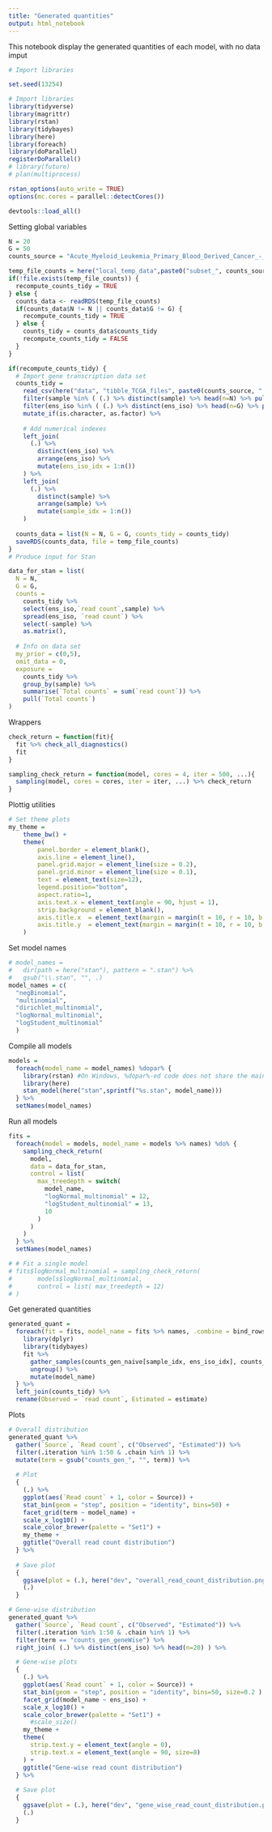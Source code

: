 ```yaml
---
title: "Generated quantities"
output: html_notebook
---
```


This notebook display the generated quantities of each model, with no data imput

```r
# Import libraries

set.seed(13254)

# Import libraries
library(tidyverse)
library(magrittr)
library(rstan)
library(tidybayes)
library(here)
library(foreach)
library(doParallel)
registerDoParallel()
# library(future)
# plan(multiprocess)

rstan_options(auto_write = TRUE)
options(mc.cores = parallel::detectCores())

devtools::load_all()
```

Setting global variables

```r

N = 20 
G = 50 
counts_source = "Acute_Myeloid_Leukemia_Primary_Blood_Derived_Cancer_-_Peripheral_Blood"

temp_file_counts = here("local_temp_data",paste0("subset_", counts_source,".rds")) 
if(!file.exists(temp_file_counts)) {
  recompute_counts_tidy = TRUE
} else {
  counts_data <- readRDS(temp_file_counts)
  if(counts_data$N != N || counts_data$G != G) {
    recompute_counts_tidy = TRUE
  } else {
    counts_tidy = counts_data$counts_tidy
    recompute_counts_tidy = FALSE
  }
}

if(recompute_counts_tidy) {
  # Import gene transcription data set
  counts_tidy =
    read_csv(here("data", "tibble_TCGA_files", paste0(counts_source, ".csv"))) %>%
    filter(sample %in% ( (.) %>% distinct(sample) %>% head(n=N) %>% pull(sample)) ) %>%
    filter(ens_iso %in% ( (.) %>% distinct(ens_iso) %>% head(n=G) %>% pull(ens_iso)) ) %>%
    mutate_if(is.character, as.factor) %>%
  
    # Add numerical indexes
    left_join(
      (.) %>% 
        distinct(ens_iso) %>% 
        arrange(ens_iso) %>% 
        mutate(ens_iso_idx = 1:n())
    ) %>%
    left_join(
      (.) %>% 
        distinct(sample) %>% 
        arrange(sample) %>% 
        mutate(sample_idx = 1:n())
    )
  
  counts_data = list(N = N, G = G, counts_tidy = counts_tidy)
  saveRDS(counts_data, file = temp_file_counts)
}
# Produce input for Stan

```

```r
data_for_stan = list(
  N = N, 
  G = G,
  counts =
    counts_tidy %>%
    select(ens_iso,`read count`,sample) %>%
    spread(ens_iso, `read count`) %>%
    select(-sample) %>%
    as.matrix(),
  
  # Info on data set
  my_prior = c(0,5),
  omit_data = 0,
  exposure = 
    counts_tidy %>% 
    group_by(sample) %>% 
    summarise(`Total counts` = sum(`read count`)) %>% 
    pull(`Total counts`)
)
```

Wrappers

```r

check_return = function(fit){
  fit %>% check_all_diagnostics()
  fit
}

sampling_check_return = function(model, cores = 4, iter = 500, ...){
  sampling(model, cores = cores, iter = iter, ...) %>% check_return
}

```

Plottig utilities

```r

# Set theme plots
my_theme = 	
	theme_bw() +
	theme(
		panel.border = element_blank(),
		axis.line = element_line(),
		panel.grid.major = element_line(size = 0.2),
		panel.grid.minor = element_line(size = 0.1),
		text = element_text(size=12),
		legend.position="bottom",
		aspect.ratio=1,
		axis.text.x = element_text(angle = 90, hjust = 1),
		strip.background = element_blank(),
		axis.title.x  = element_text(margin = margin(t = 10, r = 10, b = 10, l = 10)),
		axis.title.y  = element_text(margin = margin(t = 10, r = 10, b = 10, l = 10))
	)


```

Set model names

```r
# model_names = 
#   dir(path = here("stan"), pattern = ".stan") %>%
#   gsub("\\.stan", "", .)
model_names = c(
  "negBinomial", 
  "multinomial", 
  "dirichlet_multinomial", 
  "logNormal_multinomial", 
  "logStudent_multinomial"
  )

```

Compile all models

```r
models = 
  foreach(model_name = model_names) %dopar% {
    library(rstan) #On Windows, %dopar%-ed code does not share the main session
    library(here)
    stan_model(here("stan",sprintf("%s.stan", model_name)))
  } %>% 
  setNames(model_names)
```

Run all models

```r
fits = 
  foreach(model = models, model_name = models %>% names) %do% {
    sampling_check_return(
      model, 
      data = data_for_stan,
      control = list(
        max_treedepth = switch(
          model_name, 
          "logNormal_multinomial" = 12, 
          "logStudent_multinomial" = 13, 
          10
        ) 
      )
    )
  } %>% 
  setNames(model_names)

# # Fit a single model
# fits$logNormal_multinomial = sampling_check_return(
#       models$logNormal_multinomial, 
#       control = list( max_treedepth = 12)
# )
```


Get generated quantities

```r
generated_quant = 
  foreach(fit = fits, model_name = fits %>% names, .combine = bind_rows) %dopar% {
    library(dplyr)
    library(tidybayes)
    fit %>%
      gather_samples(counts_gen_naive[sample_idx, ens_iso_idx], counts_gen_geneWise[sample_idx, ens_iso_idx]) %>%
      ungroup() %>%
      mutate(model_name)
  } %>%
  left_join(counts_tidy) %>%
  rename(Observed = `read count`, Estimated = estimate)

```

Plots 

```r

# Overall distribution
generated_quant %>%
  gather(`Source`, `Read count`, c("Observed", "Estimated")) %>%
  filter(.iteration %in% 1:50 & .chain %in% 1) %>%
  mutate(term = gsub("counts_gen_", "", term)) %>%
  
  # Plot
  {
    (.) %>%
    ggplot(aes(`Read count` + 1, color = Source)) +
    stat_bin(geom = "step", position = "identity", bins=50) +
    facet_grid(term ~ model_name) +
    scale_x_log10() +
    scale_color_brewer(palette = "Set1") +
    my_theme +
    ggtitle("Overall read count distribution") 
  } %>%
  
  # Save plot
  {
    ggsave(plot = (.), here("dev", "overall_read_count_distribution.png"))
    (.)
  }

# Gene-wise distribution
generated_quant %>%
  gather(`Source`, `Read count`, c("Observed", "Estimated")) %>%
  filter(.iteration %in% 1:50 & .chain %in% 1) %>%
  filter(term == "counts_gen_geneWise") %>%
  right_join( (.) %>% distinct(ens_iso) %>% head(n=20) ) %>%

  # Gene-wise plots
  {
    (.) %>%
    ggplot(aes(`Read count` + 1, color = Source)) +
    stat_bin(geom = "step", position = "identity", bins=50, size=0.2 ) +
    facet_grid(model_name ~ ens_iso) +
    scale_x_log10() +
    scale_color_brewer(palette = "Set1") +
      #scale_size()
    my_theme +
    theme(
      strip.text.y = element_text(angle = 0),
      strip.text.x = element_text(angle = 90, size=8)
    ) +
    ggtitle("Gene-wise read count distribution") 
  } %>%
  
  # Save plot
  {
    ggsave(plot = (.), here("dev", "gene_wise_read_count_distribution.png"), width=29, height=21, units = "cm")
    (.)
  }
  

```


